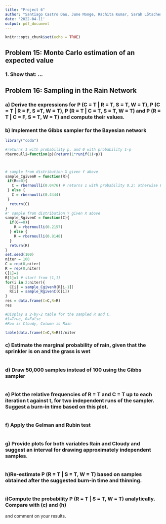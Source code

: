 ---
title: "Project 6"
author: "Santiago Castro Dau, June Monge, Rachita Kumar, Sarah Lötscher"
date: '2022-04-11'
output: pdf_document
---

```{r setup, include=FALSE}
knitr::opts_chunk$set(echo = TRUE)
```
## Problem 15: Monte Carlo estimation of an expected value
### 1. Show that: $...$



## Problem 16: Sampling in the Rain Network
### a) Derive the expressions for P (C = T | R = T, S = T, W = T), P (C = T | R = F, S =T, W = T), P (R = T | C = T, S = T, W = T) and P (R = T | C = F, S = T, W = T) and compute their values.

\begin{equation*}
\begin{split}
  P(C=T|R=T,S=T,W=T)&=P(C=T|R=T,S=T)&=\frac{P(C=T)P(S=T,R=T|C=T)}{P(S=T,R=T)}\\     &=\frac{P(C=T)P(S=T|C=T)P(R=T|C=T)}{P(C=T)P(S=T|C=T)P(R=T|C=T)+P(C=F)P(S=T|C=F)P(R=T|C=F)}\\
&=\frac{0.5*0.1*0.8}{0.53*0.1*0.8+0.5*0.5*0.2}&=0.4444

P(C=T|R=F,S=T,W=T)&=\frac{P(C=T)P(S=T|C=T)P(R=F|C=T)}{P(C=T)P(S=T|C=T)P(R=F|C=T)+P(C=F)P(S=T|C=F)P(R=F|C=F)}\\
&=\frac{0.5*0.1*0.2}{0.5*0.1*0.2+0.5*0.5*0.8}&=0.04761905



P(R=T|C=T,S=T,W=T)&=\frac{P(R=T|C=T,S=T)P(W=T|R=T,C=T,S=T)}{P(W=T|C=T,S=T)}&=\frac{P(R=T|C=T)P(W=T|R=T,S=T)}{P(W=T|C=T,S=T)}\\  &=\frac{P(R=T|C=T)P(W=T|R=T,S=T)}{P(R=T|C=T)P(W=T|R=T,S=T)+P(R=F|C=T)P(W=T|R=F,S=T)}\\
&=\frac{0.8*0.99}{0.8*0.99+0.2*0.9}&=0.8148

P(R=T|C=F,S=T,W=T)&=\frac{P(R=T|C=F)P(W=T|R=T,S=T)}{P(R=T|C=F)P(W=T|R=T,S=T)+P(R=F|C=F)P(W=T|R=F,S=T)}\\
&=\frac{0.2*0.99}{0.2*0.99+0.8*0.9}&=0.2156863


\end{split}
\end{equation*}


### b) Implement the Gibbs sampler for the Bayesian network 


```{r, echo = FALSE}
library("coda")

```


```{r}

#returns 1 with probability p, and 0 with probability 1-p
rbernoulli=function(p){return(1*runif(1)<p)}



# sample from distribution X given Y above
sample_CgivenR = function(R){
 if(R==0){
   C = rbernoulli(0.0476) # returns 1 with probability 0.2; otherwise 0
 } else {
   C = rbernoulli(0.4444)
 } 
  return(C)
}
#' sample from distribution Y given X above
sample_RgivenC = function(C){
  if(C==0){
    R = rbernoulli(0.2157)
  } else {
    R = rbernoulli(0.8148)
  }
  return(R)
}
set.seed(100)
niter = 100
C = rep(0,niter)
R = rep(0,niter)
C[1]=1
R[1]=1 # start from (1,1)
for(i in 2:niter){
  C[i] = sample_CgivenR(R[i-1])
  R[i] = sample_RgivenC(C[i])
}
res = data.frame(C=C,R=R)
res


```



```{r}
#Display a 2-by-2 table for the sampled R and C.
#1=True, 0=False
#Row is Cloudy, Column is Rain

table(data.frame(C=C,R=R))/niter

```


### c) Estimate the marginal probability of rain, given that the sprinkler is on and the grass is wet

```{r}

```


### d) Draw 50,000 samples instead of 100 using the Gibbs sampler

```{r}

```

### e) Plot the relative frequencies of R = T and C = T up to each iteration t against t, for two independent runs of the sampler. Suggest a burn-in time based on this plot.

```{r}

```

### f) Apply the Gelman and Rubin test 

```{r}

```

### g) Provide plots for both variables Rain and Cloudy and suggest an interval for drawing approximately independent samples. 

```{r}

```

### h)Re-estimate P (R = T | S = T, W = T) based on samples obtained after the suggested burn-in time and thinning.

```{r}

```

### i)Compute the probability P (R = T | S = T, W = T) analytically. Compare with (c) and (h)
and comment on your results.

```{r}

```


